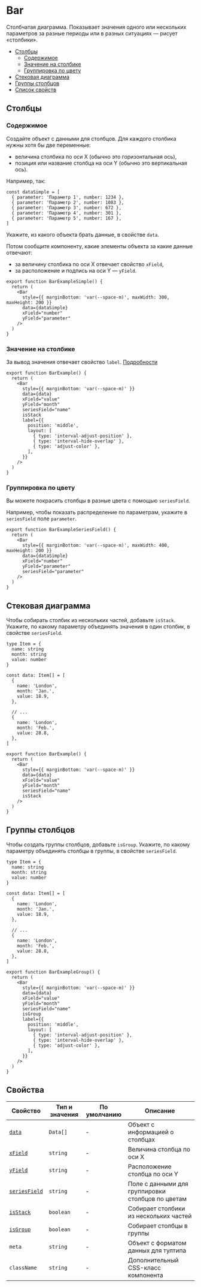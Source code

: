 

# Bar

<RemadeInfo commponentName="Bar" apiUrl="https://g2plot.antv.vision/en/docs/api/plots/bar" />

Столбчатая диаграмма. Показывает значения одного или нескольких параметров за разные периоды или в разных ситуациях — рисует «столбики».

- [Столбцы](#столбцы)
  - [Содержимое](#содержимое)
  - [Значение на столбике](#значение-на-столбике)
  - [Группировка по цвету](#группировка-по-цвету)
- [Стековая диаграмма](#стековая-диаграмма)
- [Группы столбцов](#группы-столбцов)
- [Список свойств](#свойства)

## Столбцы

### Содержимое

Создайте объект с данными для столбцов. Для каждого столбика нужны хотя бы две переменные:
- величина столбика по оси X (обычно это горизонтальная ось),
- позиция или название столбца на оси Y (обычно это вертикальная ось).

Например, так:

```tsx
const dataSimple = [
  { parameter: 'Параметр 1', number: 1234 },
  { parameter: 'Параметр 2', number: 1083 },
  { parameter: 'Параметр 3', number: 672 },
  { parameter: 'Параметр 4', number: 301 },
  { parameter: 'Параметр 5', number: 167 },
]
```

Укажите, из какого объекта брать данные, в свойстве `data`.

Потом сообщите компоненту, какие элементы объекта за какие данные отвечают:

- за величину столбика по оси X отвечает свойство `xField`,
- за расположение и подпись на оси Y — `yField`.

<BarExampleSimple />

```tsx
export function BarExampleSimple() {
  return (
    <Bar
      style={{ marginBottom: 'var(--space-m)', maxWidth: 300, maxHeight: 200 }}
      data={dataSimple}
      xField="number"
      yField="parameter"
    />
  )
}
```

### Значение на столбике

За вывод значения отвечает свойство `label`. [Подробности](https://g2plot.antv.vision/en/docs/api/plots/bar#label)

<BarExampleLabel />

```tsx
export function BarExample() {
  return (
    <Bar
      style={{ marginBottom: 'var(--space-m)' }}
      data={data}
      xField="value"
      yField="month"
      seriesField="name"
      isStack
      label={{
        position: 'middle',
        layout: [
          { type: 'interval-adjust-position' },
          { type: 'interval-hide-overlap' },
          { type: 'adjust-color' },
        ],
      }}
    />
  )
}
```

### Группировка по цвету

Вы можете покрасить столбцы в разные цвета с помощью `seriesField`.

Например, чтобы показать распределение по параметрам, укажите в `seriesField` поле `parameter`.

<BarExampleSeriesField />

```tsx
export function BarExampleSeriesField() {
  return (
    <Bar
      style={{ marginBottom: 'var(--space-m)', maxWidth: 400, maxHeight: 200 }}
      data={dataSimple}
      xField="number"
      yField="parameter"
      seriesField="parameter"
    />
  )
}
```


## Стековая диаграмма

Чтобы собирать столбик из нескольких частей, добавьте `isStack`. Укажите, по какому параметру объединять значения в один столбик, в свойстве `seriesField`.

<BarExample />

```tsx
type Item = {
  name: string
  month: string
  value: number
}

const data: Item[] = [
  {
    name: 'London',
    month: 'Jan.',
    value: 18.9,
  },

  // ...
  {
    name: 'London',
    month: 'Feb.',
    value: 28.8,
  },
]

export function BarExample() {
  return (
    <Bar
      style={{ marginBottom: 'var(--space-m)' }}
      data={data}
      xField="value"
      yField="month"
      seriesField="name"
      isStack
    />
  )
}
```

## Группы столбцов

Чтобы создать группы столбцов, добавьте `isGroup`. Укажите, по какому параметру объединять столбцы в группы, в свойстве `seriesField`.

<BarExampleGroup />

```tsx
type Item = {
  name: string
  month: string
  value: number
}

const data: Item[] = [
  {
    name: 'London',
    month: 'Jan.',
    value: 18.9,
  },

  // ...
  {
    name: 'London',
    month: 'Feb.',
    value: 28.8,
  },
]

export function BarExampleGroup() {
  return (
    <Bar
      style={{ marginBottom: 'var(--space-m)' }}
      data={data}
      xField="value"
      yField="month"
      seriesField="name"
      isGroup
      label={{
        position: 'middle',
        layout: [
          { type: 'interval-adjust-position' },
          { type: 'interval-hide-overlap' },
          { type: 'adjust-color' },
        ],
      }}
    />
  )
}
```

## Свойства

<RemadeTableInfo apiUrl="https://g2plot.antv.vision/en/docs/api/plots/bar" />

| Свойство | Тип и значения | По умолчанию | Описание |
| -------- | -------------- | ------------ | -------- |
| [`data`](#содержимое)  | `Data[]`   | -            | Объект с информацией о столбцах  |
| [`xField`](#содержимое)  | `string`       | -            | Величина столбца по оси X    |
| [`yField`](#содежимое)  | `string`       | -            | Расположение столбца по оси Y      |
| [`seriesField`](#группировка-по-цвету)  | `string`       | -            | Поле с данными для группировки столбцов по цветам       |
| [`isStack`](#стековая-диаграмма)  | `boolean`       | -            | Собирает столбики из нескольких частей       |
| [`isGroup`](#группы-столбцов)  | `boolean`       | -            | Собирает столбцы в группы       |
| `meta`  | `string`       | -            |  Объект с форматом данных для тултипа       |
| `className`       | `string`       | -            | Дополнительный CSS-класс компонента         |

